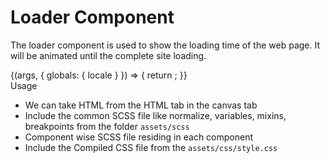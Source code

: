 
<Meta title="Atoms/Navigation/Loader" component={Loader} />

<style>{`
  .subheading {
    font-weight: 700;
    font-size: 18px;
    color: #666;
    letter-spacing: 1.5px;
    line-height: 24px;
    margin-bottom: 12px;
    margin-top: 40px;
  }  
`}</style>

# Loader Component

The loader component is used to show the loading time of the web page. It will be animated until the complete site loading.

<Story name="Loader">
  {(args, { globals: { locale } }) => {
    return <Loader ></Loader>;
  }}
</Story>

<div className="subheading">Usage</div>
<ul>
<li>We can take HTML from the HTML tab in the canvas tab</li>
<li>Include the common SCSS file like normalize, variables, mixins, breakpoints from the folder <code>assets/scss</code></li>
<li>Component wise SCSS file residing in each component</li>
<li>Include the Compiled CSS file from the <code>assets/css/style.css</code></li>
</ul>
